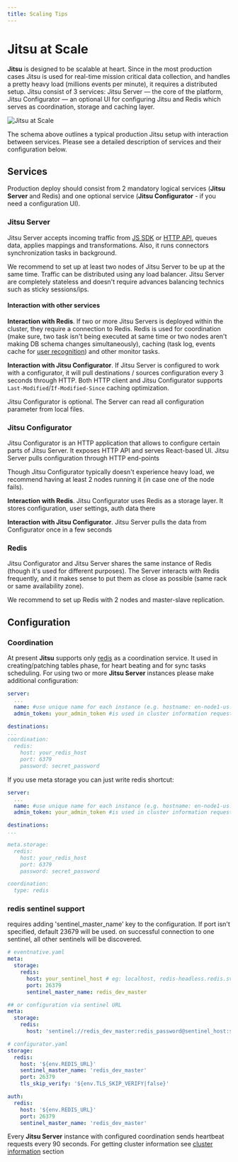 ```yaml
---
title: Scaling Tips
---
```


# Jitsu at Scale

**Jitsu** is designed to be scalable at heart. Since in the most production cases Jitsu is used for real-time mission critical data collection,
and handles a pretty heavy load (millions events per minute), it requires a distributed setup. Jitsu consist of 3 services: Jitsu Server — the
core of the platform, Jitsu Configurator — an optional UI for configuring Jitsu and Redis which serves as coordination, storage and caching layer.

![Jitsu at Scale](/img/docs/scaling.png)

The schema above outlines a typical production Jitsu setup with interaction between services. Please see a detailed description of services and
their configuration below.

## Services

Production deploy should consist from 2 mandatory logical services (**Jitsu Server** and Redis) and one optional
service (**Jitsu Configurator** - if you need a configuration UI).


### Jitsu Server

Jitsu Server accepts incoming traffic from [JS SDK](/docs/sending-data/js-sdk) or [HTTP API](/docs/sending-data/api), queues data, applies
mappings and transformations. Also, it runs connectors synchronization tasks in background.

We recommend to set up at least two nodes of Jitsu Server to be up at the same time. Traffic can be distributed using any load balancer. Jitsu Server
are completely stateless and doesn't require advances balancing technics such as sticky sessions/ips.


#### Interaction with other services

**Interaction with Redis**. If two or more Jitsu Servers is deployed within the cluster, they require a connection to Redis. Redis is used for coordination (make sure,
two task isn't being executed at same time or two nodes aren't making DB schema changes simultaneously), caching (task log, events cache for
[user recognition](/docs/other-features/retroactive-user-recognition)) and other monitor tasks.

**Interaction with Jitsu Configurator**. If Jitsu Server is configured to work with a configurator, it will pull destinations / sources configuration
every 3 seconds through HTTP. Both HTTP client and Jitsu Configurator supports `Last-Modified`/`If-Modified-Since` caching optimization.

Jitsu Configurator is optional. The Server can read all configuration parameter from local files.

### Jitsu Configurator

Jitsu Configurator is an HTTP application that allows to configure certain parts of Jitsu Server. It exposes HTTP API and serves
React-based UI. Jitsu Server pulls configuration through HTTP end-points

Though Jitsu Configurator typically doesn't experience heavy load, we recommend having at least 2 nodes running it
(in case one of the node fails).


**Interaction with Redis**. Jitsu Configurator uses Redis as a storage layer. It stores configuration, user settings, auth data there

**Interaction with Jitsu Configurator**. Jitsu Server pulls the data from Configurator once in a few seconds

### Redis

Jitsu Configurator and Jitsu Server shares the same instance of Redis (though it's used for different purposes). The Server interacts
with Redis frequently, and it makes sense to put them as close as possible (same rack or same availability zone).

We recommend to set up Redis with 2 nodes and master-slave replication.

## Configuration


### Coordination

At present **Jitsu** supports only [redis](https://redis.io/) as a coordination service. It used in creating/patching tables phase, for heart beating and for sync tasks scheduling. For
using two or more **Jitsu Server** instances please make additional configuration:

```yaml
server:
  ...
  name: #use unique name for each instance (e.g. hostname: en-node1-us.domain.com)
  admin_token: your_admin_token #is used in cluster information requests

destinations:
...
coordination:
  redis:
    host: your_redis_host
    port: 6379
    password: secret_password

```

If you use meta storage you can just write redis shortcut:
```yaml
server:
  ...
  name: #use unique name for each instance (e.g. hostname: en-node1-us.domain.com)
  admin_token: your_admin_token #is used in cluster information requests

destinations:
...

meta.storage:
  redis:
    host: your_redis_host
    port: 6379
    password: secret_password

coordination:
  type: redis
```

### redis sentinel support

requires adding 'sentinel_master_name' key to the configuration.
If port isn't specified, default 23679 will be used.
on successful connection to one sentinel, all other sentinels will be discovered.

```yaml
# eventnative.yaml
meta:
  storage:
    redis:
      host: your_sentinel_host # eg: localhost, redis-headless.redis.svc.cluster.local
      port: 26379
      sentinel_master_name: redis_dev_master

## or configuration via sentinel URL
meta:
  storage:
    redis:
      host: 'sentinel://redis_dev_master:redis_password@sentinel_host:sentinel_port'

# configurator.yaml
storage:
  redis:
    host: '${env.REDIS_URL}'
    sentinel_master_name: 'redis_dev_master'
    port: 26379
    tls_skip_verify: '${env.TLS_SKIP_VERIFY|false}'

auth:
  redis:
    host: '${env.REDIS_URL}'
    port: 26379
    sentinel_master_name: 'redis_dev_master'
```

Every **Jitsu Server** instance with configured coordination sends heartbeat requests every 90 seconds.
For getting cluster information see [cluster information](/docs/other-features/admin-endpoints#apiv1cluster) section